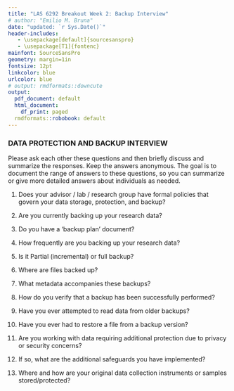 ```yaml
---
title: "LAS 6292 Breakout Week 2: Backup Interview"
# author: "Emilio M. Bruna"
date: "updated: `r Sys.Date()`"
header-includes:
   - \usepackage[default]{sourcesanspro}
   - \usepackage[T1]{fontenc}
mainfont: SourceSansPro
geometry: margin=1in
fontsize: 12pt
linkcolor: blue
urlcolor: blue
# output: rmdformats::downcute
output:
  pdf_document: default
  html_document:
    df_print: paged
  rmdformats::robobook: default
---
```

### DATA PROTECTION AND BACKUP INTERVIEW

Please ask each other these questions and then briefly discuss and summarize the responses. Keep the answers anonymous. The goal is to document the range of answers to these questions, so you can summarize or give more detailed answers about individuals as needed.
 

1.	Does your advisor / lab / research group have formal policies that govern your data storage, protection, and backup?

2.	Are you currently backing up your research data?

3.	Do you have a ‘backup plan’ document?

4.	How frequently are you backing up your research data? 

5.	Is it Partial (incremental) or full backup? 

6.	Where are files backed up? 

7.	What metadata accompanies these backups? 

8.	How do you verify that a backup has been successfully performed? 

9.	Have you ever attempted to read data from older backups? 

10.	Have you ever had to restore a file from a backup version?

11.	Are you working with data requiring additional protection due to privacy or security concerns? 

12.	If so, what are the additional safeguards you have implemented?

13.	Where and how are your original data collection instruments or samples stored/protected?


